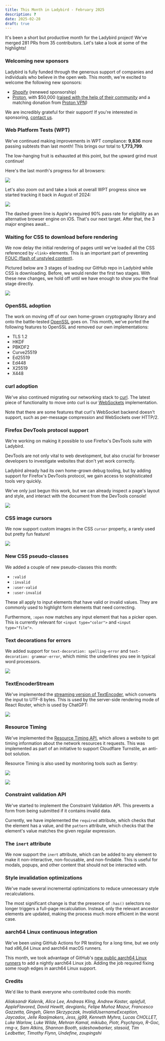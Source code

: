 ```yaml
---
title: This Month in Ladybird - February 2025
description: ?
date: 2025-02-28
draft: true
---
```


It's been a short but productive month for the Ladybird project! We've merged 281 PRs from 35 contributors. Let's take a look at some of the highlights!

### Welcoming new sponsors

Ladybird is fully funded through the generous support of companies and individuals who believe in the open web. This month, we're excited to welcome the following new sponsors:

- [Shopify](https://shopify.com/) (renewed sponsorship)
- [Proton](https://proton.me), with $50,000 ([raised with the help of their community](https://proton.me/blog/2024-lifetime-fundraiser-results) and a matching donation from [Proton VPN](https://protonvpn.com))

We are incredibly grateful for their support! If you're interested in sponsoring, [contact us](mailto:contact@ladybird.org).

### Web Platform Tests (WPT)

We've continued making improvements in WPT compliance: **9,836** more passing subtests than last month! This brings our total to **1,773,799**.

The low-hanging fruit is exhausted at this point, but the upward grind must continue!

Here's the last month's progress for all browsers:

![](/assets/img/newsletter-feb-2025-wpt-graph.gif)

Let's also zoom out and take a look at overall WPT progress since we started tracking it back in August of 2024:

![](/assets/img/newsletter-feb-2025-wpt-all.png)

The dashed green line is Apple's required 90% pass rate for eligibility as an alternative browser engine on iOS. That's our next target. After that, the 3 major engines await...

### Waiting for CSS to download before rendering

We now delay the initial rendering of pages until we've loaded all the CSS referenced by `<link>` elements. This is an important part of preventing [FOUC (flash of unstyled content)](https://en.wikipedia.org/wiki/Flash_of_unstyled_content).

Pictured below are 3 stages of loading our GitHub repo in Ladybird while CSS is downloading. Before, we would render the first two stages. With these new changes, we hold off until we have enough to show you the final stage directly.

![](/assets/img/newsletter-feb-2025-fouc.webp)

### OpenSSL adoption

The work on moving off of our own home-grown cryptography library and onto the battle-tested [OpenSSL](https://openssl-library.org) goes on. This month, we've ported the following features to OpenSSL and removed our own implementations:

- TLS 1.2
- HKDF
- PBKDF2
- Curve25519
- Ed25519
- Ed448
- X25519
- X448

### curl adoption

We've also continued migrating our networking stack to [curl](https://curl.se). The latest piece of functionality to move onto curl is our [WebSockets](https://websockets.spec.whatwg.org) implementation.

Note that there are some features that curl's WebSocket backend doesn't support, such as per-message compression and WebSockets over HTTP/2.

### Firefox DevTools protocol support

We're working on making it possible to use Firefox's DevTools suite with Ladybird.

DevTools are not only vital to web development, but also crucial for browser developers to investigate websites that don't yet work correctly.

Ladybird already had its own home-grown debug tooling, but by adding support for Firefox's
DevTools protocol, we gain access to sophisticated tools very quickly.

We've only just begun this work, but we can already inspect a page's layout and style,
and interact with the document from the DevTools console!

![](/assets/img/newsletter-feb-2025-devtools.png)

### CSS image cursors

We now support custom images in the CSS `cursor` property, a rarely used but pretty fun feature!

![](/assets/img/newsletter-feb-2025-sheep-cursor.png)

### New CSS pseudo-classes

We added a couple of new pseudo-classes this month:

- `:valid`
- `:invalid`
- `:user-valid`
- `:user-invalid`

These all apply to input elements that have valid or invalid values. They are commonly used to highlight form elements that need correcting.

Furthermore, `:open` now matches any input element that has a picker open. This is currently relevant for `<input type="color">` and `<input type="file">`.

### Text decorations for errors

We added support for `text-decoration: spelling-error` and `text-decoration: grammar-error`, which mimic the underlines you see in typical word processors.

![](/assets/img/newsletter-feb-2025-error-underlines.png)

### TextEncoderStream

We've implemented the [streaming version of TextEncoder](https://developer.mozilla.org/en-US/docs/Web/API/TextEncoderStream), which converts the input to UTF-8 bytes.
This is used by the server-side rendering mode of React Router, which is used by ChatGPT:

![](/assets/img/newsletter-feb-2025-chatgpt-mini.png)

### Resource Timing

We've implemented the [Resource Timing API](https://developer.mozilla.org/en-US/docs/Web/API/Performance_API/Resource_timing), which allows a website to get timing information about the
network resources it requests. This was implemented as part of an initiative to support Cloudflare Turnstile, an anti-bot solution.

Resource Timing is also used by monitoring tools such as Sentry:

![](/assets/img/newsletter-feb-2025-resource-timing-sentry-1.png)

![](/assets/img/newsletter-feb-2025-resource-timing-sentry-2.png)

### Constraint validation API

We've started to implement the Constraint Validation API. This prevents a form from being submitted if it contains invalid data.

Currently, we have implemented the `required` attribute, which checks that the element has a value, and the `pattern` attribute, which checks that the element's value matches the given regular expression.

### The `inert` attribute

We now support the `inert` attribute, which can be added to any element to make it non-interactive, non-focusable, and non-findable. This is useful for modals, popups, and other content that should not be interacted with.

### Style invalidation optimizations

We've made several incremental optimizations to reduce unnecessary style recalculations.

The most significant change is that the presence of `:has()` selectors no longer triggers a full-page recalculation. Instead, only the relevant ancestor elements are updated, making the process much more efficient in the worst case.

### aarch64 Linux continuous integration

We've been using GitHub Actions for PR testing for a long time,
but we only had x86_64 Linux and aarch64 macOS runners.

This month, we took advantage of GitHub's [new public aarch64 Linux runners](https://github.blog/changelog/2025-01-16-linux-arm64-hosted-runners-now-available-for-free-in-public-repositories-public-preview/)
to add a nightly aarch64 Linux job. Adding the job required fixing some rough edges in
aarch64 Linux support.

### Credits

We'd like to thank everyone who contributed code this month:

_Aliaksandr Kalenik, Alice Lee, Andreas Kling, Andrew Kaster, aplefull, AppleFlavored, David Hewitt, devgianlu, Felipe Muñoz Mazur, Francesco Gazzetta, Gingeh, Glenn Skrzypczak, InvalidUsernameException, Jaycadox, Jelle Raaijmakers, Jess, jg99, Kenneth Myhra, Lucas CHOLLET, Luke Warlow, Luke Wilde, Mehran Kamal, mikiubo, Piotr, Psychpsyo, R-Goc, rmg-x, Sam Atkins, Shannon Booth, sideshowbarker, stasoid, Tim Ledbetter, Timothy Flynn, Undefine, zoupingshi_
